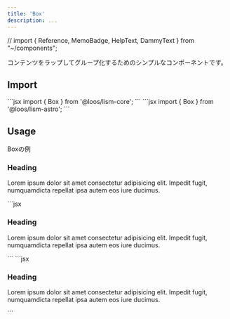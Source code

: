 ```yaml
---
title: 'Box'
description: ...
---
```


// import { Reference, MemoBadge, HelpText, DammyText } from "~/components";

コンテンツをラップしてグループ化するためのシンプルなコンポーネントです。

## Import

<Preview>
	<PreviewCode slot='tab' label='React'>
```jsx
import { Box } from '@loos/lism-core';
```
	</PreviewCode>
	<PreviewCode slot='tab' label='Astro'>
```jsx
import { Box } from '@loos/lism-astro';
```
	</PreviewCode>
</Preview>


## Usage

<Preview>
	<PreviewTitle>Boxの例</PreviewTitle>
	<PreviewArea p={30}>
		<Box isFlow='s' p='box' bgc='base-2' bxsh='1' bdrs='s'>
			<h3>Heading</h3>
			<p>Lorem ipsum dolor sit amet consectetur adipisicing elit. Impedit fugit, numquamdicta repellat ipsa autem eos iure ducimus.</p>
		</Box>
	</PreviewArea>
	<PreviewCode slot='tab' label='React, Astro'>
		```jsx
		<Box isFlow='s' p='box' bgc='base-2' bxsh='1' bdrs='s'>
			<h3>Heading</h3>
			<p>Lorem ipsum dolor sit amet consectetur adipisicing elit. Impedit fugit, numquamdicta repellat ipsa autem eos iure ducimus.</p>
		</Box>
		```
	</PreviewCode>
	<PreviewCode slot='tab' label='HTML'>
		```jsx
		<div class="l--box is--flow:s -p:box -bgc:base-2 -bxsh:1 -bdrs:2">
			<h3>Heading</h3>
			<p>Lorem ipsum dolor sit amet consectetur adipisicing elit. Impedit fugit, numquamdicta repellat ipsa autem eos iure ducimus.</p>
		</div>
		```
	</PreviewCode>
</Preview>
